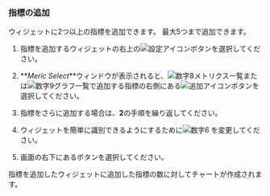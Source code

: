 ### 指標の追加

ウィジェットに2つ以上の指標を追加できます。 最大5つまで追加できます。

1. 指標を追加するウィジェットの右上の![設定アイコン](/img/ico-setting.svg)ボタンを選択してください。

2. **_Meric Select_**ウィンドウが表示されると、![数字8](/img/number-08.png)メトリクス一覧または![数字9](/img/ic-number-09.svg)グラフ一覧で追加する指標の右側にある![追加アイコン](/img/ico-add.svg)ボタンを選択してください。

3. 指標をさらに追加する場合は、**2**の手順を繰り返してください。

4. ウィジェットを簡単に識別できるようにするために![数字6](/img/number-06.png) <Cmdname sid="title" className="uitext" />を変更してください。

5. 画面の右下にある<Cmdname sid="save" className="uitext" />ボタンを選択してください。

指標を追加したウィジェットに追加した指標の数に対してチャートが作成されます。
